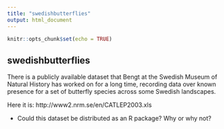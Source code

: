 ```yaml
---
title: "swedishbutterflies"
output: html_document
---
```


```r
knitr::opts_chunk$set(echo = TRUE)
```

## swedishbutterflies

There is a publicly available dataset that Bengt at the Swedish Museum of Natural History has worked on for a long time, recording data over known presence for a set of butterfly species across some Swedish landscapes.

Here it is: http://www2.nrm.se/en/CATLEP2003.xls

- Could this dataset be distributed as an R package? Why or why not?
